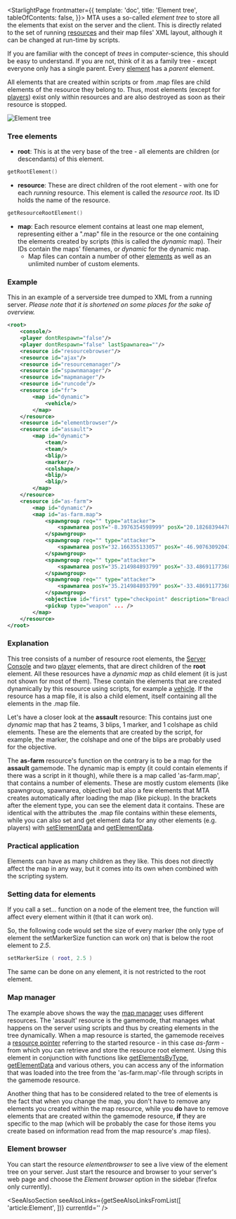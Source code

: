 
<StarlightPage frontmatter={{
    template: 'doc',
    title: 'Element tree',
    tableOfContents: false,
}}>
MTA uses a so-called *element tree* to store all the elements that exist on the server and the client. This is directly related to the set of running [resources](/resource) and their map files' XML layout, although it can be changed at run-time by scripts.

If you are familiar with the concept of *trees* in computer-science, this should be easy to understand. If you are not, think of it as a family tree - except everyone only has a single parent. Every [element](/Element) has a *parent* element.

All elements that are created within scripts or from .map files are child elements of the resource they belong to. Thus, most elements (except for [players](/player)) exist only within resources and are also destroyed as soon as their resource is stopped.

<Image src={treeImage} alt="Element tree"/>

### Tree elements
* **root**: This is at the very base of the tree - all elements are children (or descendants) of this element.
```lua
getRootElement()
```
* **resource**: These are direct children of the root element - with one for each *running* resource. This element is called the *resource root*. Its ID holds the name of the resource.
```lua
getResourceRootElement()
```
* **map**: Each resource element contains at least one map element, representing either a ".map" file in the resource or the one containing the elements created by scripts (this is called the *dynamic* map). Their IDs contain the maps' filenames, or *dynamic* for the dynamic map.
	* Map files can contain a number of other [elements](/Element) as well as an unlimited number of custom elements.

### Example
This in an example of a serverside tree dumped to XML from a running server.
*Please note that it is shortened on some places for the sake of overview.*
```xml
<root>
	<console/>
	<player dontRespawn="false"/>
	<player dontRespawn="false" lastSpawnarea=""/>
	<resource id="resourcebrowser"/>
	<resource id="ajax"/>
	<resource id="resourcemanager"/>
	<resource id="spawnmanager"/>
	<resource id="mapmanager"/>
	<resource id="runcode"/>
	<resource id="fr">
		<map id="dynamic">
			<vehicle/>
		</map>
	</resource>
	<resource id="elementbrowser"/>
	<resource id="assault">
		<map id="dynamic">
			<team/>
			<team/>
			<blip/>
			<marker/>
			<colshape/>
			<blip/>
			<blip/>
		</map>
	</resource>
	<resource id="as-farm">
		<map id="dynamic"/>
		<map id="as-farm.map">
			<spawngroup req="" type="attacker">
				<spawnarea posY="-8.3976354598999" posX="20.182683944702" skins="9" ... />
			</spawngroup>
			<spawngroup req="" type="attacker">
				<spawnarea posY="32.166355133057" posX="-46.90763092041" skins="9" ... />
			</spawngroup>
			<spawngroup req="" type="attacker">
				<spawnarea posY="35.214984893799" posX="-33.486911773682" skins="9" ... />
			</spawngroup>
			<spawngroup req="" type="attacker">
				<spawnarea posY="35.214984893799" posX="-33.486911773682" skins="9" ... />
			</spawngroup>
			<objective id="first" type="checkpoint" description="Breach into the farm" ... />
			<pickup type="weapon" ... />
		</map>
	</resource>
</root>
```
### Explanation
This tree consists of a number of resource root elements, the [Server Console](/console) and two [player](/player) elements, that are direct children of the **root** element. All these resources have a *dynamic map* as child element (it is just not shown for most of them). These contain the elements that are created dynamically by this resource using scripts, for example a [vehicle](/vehicle). If the resource has a map file, it is also a child element, itself containing all the elements in the .map file.

Let's have a closer look at the **assault** resource: This contains just one *dynamic* map that has 2 teams, 3 blips, 1 marker, and 1 colshape as child elements. These are the elements that are created by the script, for example, the marker, the colshape and one of the blips are probably used for the objective.

The **as-farm** resource's function on the contrary is to be a map for the **assault** gamemode. The dynamic map is empty (it could contain elements if there was a script in it though), while there is a map called 'as-farm.map', that contains a number of elements. These are mostly custom elements (like spawngroup, spawnarea, objective) but also a few elements that MTA creates automatically after loading the map (like pickup). In the brackets after the element type, you can see the element data it contains. These are identical with the attributes the .map file contains within these elements, while you can also set and get element data for any other elements (e.g. players) with [setElementData](/setElementData) and [getElementData](/getElementData).

### Practical application
Elements can have as many children as they like. This does not directly affect the map in any way, but it comes into its own when combined with the scripting system.

### Setting data for elements
If you call a set... function on a node of the element tree, the function will affect every element within it (that it can work on).

So, the following code would set the size of every marker (the only type of element the setMarkerSize function can work on) that is below the root element to *2.5*.
```lua
setMarkerSize ( root, 2.5 )
```

The same can be done on any element, it is not restricted to the root element.

### Map manager
The example above shows the way the [map manager](/Resource:mapmanager) uses different resources. The 'assault' resource is the gamemode, that manages what happens on the server using scripts and thus by creating elements in the tree dynamically. When a map resource is started, the gamemode receives a [resource pointer](/resource) referring to the started resource - in this case *as-farm* - from which you can retrieve and store the resource root element. Using this element in conjunction with functions like [getElementsByType](/getElementsByType), [getElementData](/getElementData) and various others, you can access any of the information that was loaded into the tree from the 'as-farm.map'-file through scripts in the gamemode resource.

Another thing that has to be considered related to the tree of elements is the fact that when you change the map, you don't have to remove any elements you created within the map resource, while you **do** have to remove elements that are created within the gamemode resource, **if** they are specific to the map (which will be probably the case for those items you create based on information read from the map resource's .map files).

### Element browser
You can start the resource *elementbrowser* to see a live view of the element tree on your server. Just start the resource and browser to your server's web page and choose the *Element browser* option in the sidebar (firefox only currently).

<SeeAlsoSection seeAlsoLinks={getSeeAlsoLinksFromList([
	'article:Element',
])} currentId='' />

</StarlightPage>

